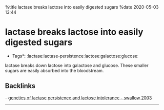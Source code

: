 %title lactase breaks lactose into easily digested sugars
%date 2020-05-03 13:44

= lactase breaks lactose into easily digested sugars =

*Tags*: :lactase:lactase-persistence:lactose:galactose:glucose:

lactase breaks down lactose into galactose and glucose. These smaller sugars
are easily absorbed into the bloodstream.

== Backlinks ==
- [[139-genetic_of_lactase_persistence_and_lactose_intolerence_-_swallow_2003|genetics of lactase persistence and lactose intolerance - swallow 2003]]

----
